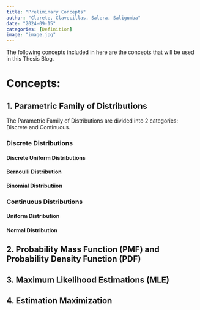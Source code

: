 ```yaml
---
title: "Preliminary Concepts"
author: "Clarete, Clavecillas, Salera, Saligumba"
date: "2024-09-15"
categories: [Definition]
image: "image.jpg"
---
```


The following concepts included in here are the concepts that will be used in this Thesis Blog. 

# Concepts: 
## 1. Parametric Family of Distributions
The Parametric Family of Distributions are divided into 2 categories: Discrete and Continuous. 

### Discrete Distributions

#### Discrete Uniform Distributions
#### Bernoulli Distribution
#### Binomial Distributiion
####

### Continuous Distributions

#### Uniform Distribution
#### Normal Distribution
####


## 2. Probability Mass Function (PMF) and Probability Density Function (PDF)


## 3. Maximum Likelihood Estimations (MLE)


## 4. Estimation Maximization